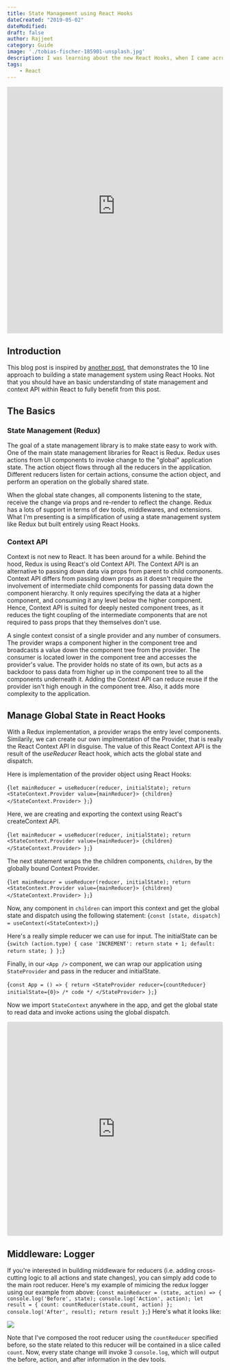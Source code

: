 ```yaml
---
title: State Management using React Hooks
dateCreated: "2019-05-02"
dateModified:
draft: false
author: Rajjeet
category: Guide
image: './tobias-fischer-185901-unsplash.jpg'
description: I was learning about the new React Hooks, when I came across a blog post that claims to build state management, like Redux, using React Hooks. I decided to try it out and found it surprisingly simple and effective.
tags:
    - React
---
```


<iframe style="width:100%;height:60vmin;@media (max-width: 350px) {height:250px};background-color:white;" src="https://www.youtube-nocookie.com/embed/f37cS7DjYV8" frameborder="0" allow="accelerometer; autoplay; encrypted-media; gyroscope; picture-in-picture" allowfullscreen></iframe>

## Introduction
This blog post is inspired by <a href="https://medium.com/simply/state-management-with-react-hooks-and-context-api-at-10-lines-of-code-baf6be8302c"
target="_blank">another post</a>, that demonstrates the 10 line approach to building a state management system using React Hooks. 
Not that you should have an basic understanding of state management and context API within React to fully benefit from this post. 

## The Basics
### State Management (Redux)
The goal of a state management library is to make state easy to work with.
One of the main state management libraries for React is Redux. 
Redux uses actions from UI components to invoke change to the "global" application state. 
The action object flows through all the reducers in the application.
Different reducers listen for certain actions, consume the action object, and perform an operation on the globally shared state. 

When the global state changes, all components listening to the state, receive the change via props and re-render to reflect the change. 
Redux has a lots of support in terms of dev tools, middlewares, and extensions.
What I'm presenting is a simplification of using a state management system like  Redux but built entirely using React Hooks. 

### Context API
Context is not new to React. 
It has been around for a while. 
Behind the hood, Redux is using React's old Context API. 
The Context API is an alternative to passing down data via props from parent to child components. 
Context API differs from passing down props as it doesn't require the involvement of intermediate child components for passing data down the component hierarchy. 
It only requires specifying the data at a higher component, and consuming it any level below the higher component. 
Hence, Context API is suited for deeply nested component trees, as it reduces the tight coupling of the intermediate components that are not required to pass props that they themselves don't use.  

A single context consist of a single provider and any number of consumers. 
The provider wraps a component higher in the component tree and broadcasts a value down the component tree from the provider. 
The consumer is located lower in the component tree and accesses the provider's value. 
The provider holds no state of its own, but acts as a backdoor to pass data from higher up in the component tree to all the components underneath it. 
Adding the Context API can reduce reuse if the provider isn't high enough in the component tree. Also, it adds more complexity to the application. 

## Manage Global State in React Hooks
With a Redux implementation, a provider wraps the entry level components. Similarily, we can create our own implmentation of the Provider, that is really the React Context API in disguise. The value of this React Context API is the result of the *useReducer* React hook, which acts the global state and dispatch. 

Here is implementation of the provider object using React Hooks:

<CodeSnippet fileName="StateProvider.js">{`
    let mainReducer = useReducer(reducer, initialState);
    return <StateContext.Provider value={mainReducer}>
        {children}
        </StateContext.Provider>
};
`}</CodeSnippet>

Here, we are creating and exporting the context using React's createContext API. 

<CodeSnippet fileName="StateProvider.js" dataLine="3">{`
    let mainReducer = useReducer(reducer, initialState);
    return <StateContext.Provider value={mainReducer}>
        {children}
        </StateContext.Provider>
};
`}</CodeSnippet>

The next statement wraps the the children components, `children`, by the globally bound Context Provider. 

<CodeSnippet fileName="StateProvider.js" dataLine="7-9">{`
    let mainReducer = useReducer(reducer, initialState);
    return <StateContext.Provider value={mainReducer}>
        {children}
        </StateContext.Provider>
};
`}</CodeSnippet>

Now, any component in `children` can import this context and get the global state and dispatch using the following statement:
<CodeSnippet>{`
const [state, dispatch] = useContext(<StateContext>);
`}</CodeSnippet>

Here's a really simple reducer we can use for input. The initialState can be
<CodeSnippet>{`
    switch (action.type) {
        case 'INCREMENT':
            return state + 1;
        default:
            return state;
    }
};
`}</CodeSnippet>

Finally, in our `<App />` component, we can wrap our application using `StateProvider` and pass in the reducer and initialState.

<CodeSnippet fileName="App.js">{`
const App = () => {
    return <StateProvider reducer={countReducer} initialState={0}>
	    /* code */
    </StateProvider>
};
`}</CodeSnippet>

Now we import `StateContext` anywhere in the app, and get the global state to read data and invoke actions using the global dispatch.

<iframe src="https://codesandbox.io/embed/z377nwk433?fontsize=14&module=%2Fsrc%2FStateProvider.js" title="z377nwk433" style="width:100%; height:500px; border:0; border-radius: 4px; overflow:hidden;" sandbox="allow-modals allow-forms allow-popups allow-scripts allow-same-origin"></iframe>

## Middleware: Logger
If you're interested in building middleware for reducers (i.e. adding cross-cutting logic to all actions and state changes), you can simply add code to the main root reducer. Here's my example of mimicing the redux logger using our example from above:
<CodeSnippet>{`
const mainReducer = (state, action) => {
    console.log('Before', state);
    console.log('Action', action);
    let result = {
        count: countReducer(state.count, action)
    };
    console.log('After', result);
    return result
};
`}</CodeSnippet>
Here's what it looks like:

![](ghetto-redux-logger.png)

Note that I've composed the root reducer using the `countReducer` specified before, so the state related to this reducer will be contained in a slice called `count`. Now, every state change will invoke 3 `console.log`, which will output the before, action, and after information in the dev tools.
